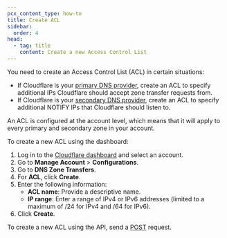 ```yaml
---
pcx_content_type: how-to
title: Create ACL
sidebar:
  order: 4
head:
  - tag: title
    content: Create a new Access Control List
---
```



You need to create an Access Control List (ACL) in certain situations:

- If Cloudflare is your [primary DNS provider](/dns/zone-setups/zone-transfers/cloudflare-as-primary/), create an ACL to specify additional IPs Cloudflare should accept zone transfer requests from.
- If Cloudflare is your [secondary DNS provider](/dns/zone-setups/zone-transfers/cloudflare-as-secondary/), create an ACL to specify additional NOTIFY IPs that Cloudflare should listen to.

An ACL is configured at the account level, which means that it will apply to every primary and secondary zone in your account.

<Tabs syncKey="dashPlusAPI"> <TabItem label="Dashboard">

To create a new ACL using the dashboard:

1. Log in to the [Cloudflare dashboard](https://dash.cloudflare.com/login) and select an account.
2. Go to **Manage Account** > **Configurations**.
3. Go to **DNS Zone Transfers**.
4. For **ACL**, click **Create**.
5. Enter the following information:
   - **ACL name**: Provide a descriptive name.
   - **IP range**: Enter a range of IPv4 or IPv6 addresses (limited to a maximum of /24 for IPv4 and /64 for IPv6).
6. Click **Create**.

</TabItem> <TabItem label="API">

To create a new ACL using the API, send a [POST](</api/operations/secondary-dns-(-acl)-create-acl>) request.

</TabItem> </Tabs>
